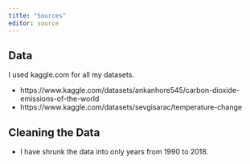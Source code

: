 ```yaml
---
title: "Sources"
editor: source
---
```


## Data
I used kaggle.com for all my datasets. 

- https://www.kaggle.com/datasets/ankanhore545/carbon-dioxide-emissions-of-the-world
- https://www.kaggle.com/datasets/sevgisarac/temperature-change

## Cleaning the Data
- I have shrunk the data into only years from 1990 to 2018. 
